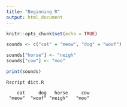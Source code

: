 ```yaml
---
title: "Beginning R"
output: html_document
---
```


```r
knitr::opts_chunk$set(echo = TRUE)
```

```R
sounds <- c("cat" = "meow", "dog" = "woof")

sounds["horse"] <- "neigh"
sounds["cow"] <- "moo"

print(sounds)
```

```
Rscript dict.R

    cat     dog   horse     cow 
 "meow"  "woof" "neigh"   "moo" 
```

